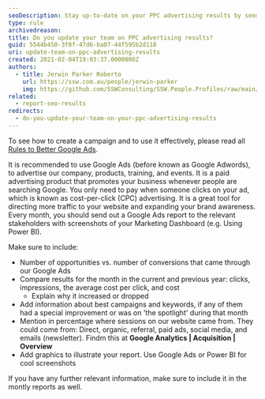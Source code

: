 ```yaml
---
seoDescription: Stay up-to-date on your PPC advertising results by sending regular reports to your team, highlighting key metrics, and using visuals to illustrate performance.
type: rule
archivedreason:
title: Do you update your team on PPC advertising results?
guid: 5544b450-3f0f-47d6-ba07-44f595b2d118
uri: update-team-on-ppc-advertising-results
created: 2021-02-04T19:03:37.0000000Z
authors:
  - title: Jerwin Parker Roberto
    url: https://ssw.com.au/people/jerwin-parker
    img: https://github.com/SSWConsulting/SSW.People.Profiles/raw/main/Jerwin-Parker/Images/Jerwin-Parker-Profile.jpg
related:
  - report-seo-results
redirects:
  - do-you-update-your-team-on-your-ppc-advertising-results
---
```


To see how to create a campaign and to use it effectively, please read all [Rules to Better Google Ads](/rules-to-better-google-ads).

It is recommended to use Google Ads (before known as Google Adwords), to advertise our company, products, training, and events. It is a paid advertising product that promotes your business whenever people are searching Google. You only need to pay when someone clicks on your ad, which is known as cost-per-click (CPC) advertising. It is a great tool for directing more traffic to your website and expanding your brand awareness.
Every month, you should send out a Google Ads report to the relevant stakeholders with screenshots of your Marketing Dashboard (e.g. Using Power BI).

Make sure to include:

- Number of opportunities vs. number of conversions that came through our Google Ads
- Compare results for the month in the current and previous year: clicks, impressions, the average cost per click, and cost
  - Explain why it increased or dropped
- Add information about best campaigns and keywords, if any of them had a special improvement or was on 'the spotlight' during that month
- Mention in percentage where sessions on our website came from. They could come from: Direct, organic, referral, paid ads, social media, and emails (newsletter). Findm this at **Google Analytics | Acquisition | Overview**
- Add graphics to illustrate your report. Use Google Ads or Power BI for cool screenshots

If you have any further relevant information, make sure to include it in the montly reports as well.